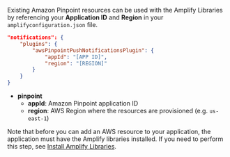 Existing Amazon Pinpoint resources can be used with the Amplify Libraries by referencing your **Application ID** and **Region** in your `amplifyconfiguration.json` file.

```json
"notifications": {
    "plugins": {
        "awsPinpointPushNotificationsPlugin": {
            "appId": "[APP ID]",
            "region": "[REGION]"
        }
    }
}
```

- **pinpoint**
  - **appId**: Amazon Pinpoint application ID
  - **region**: AWS Region where the resources are provisioned (e.g. `us-east-1`)

Note that before you can add an AWS resource to your application, the application must have the Amplify libraries installed. If you need to perform this step, see [Install Amplify Libraries](/lib/project-setup/create-application#n2-install-amplify-libraries). 
